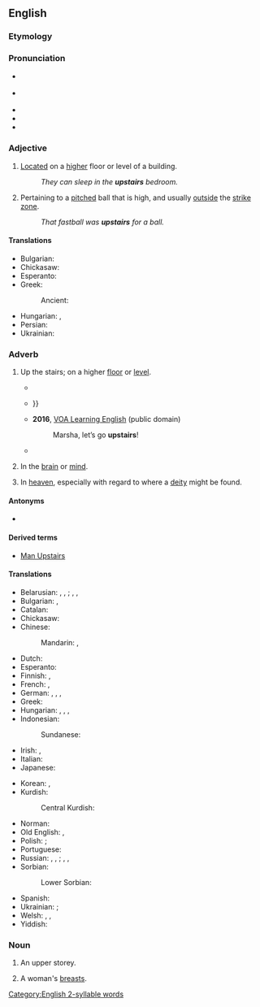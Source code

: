 ==English==

===Etymology===
{{affix|en|up-|stair|-s}}

===Pronunciation===
* {{a|GA}} {{IPA|en|/ˌʌpˈstɛɹz/|/ˈʌpˌstɛɹz/}}
* {{a|RP}} {{IPA|en|/ˌʌpˈstɛəz/|/ˈʌpˌstɛəz/}}
* {{hyph|en|up|stairs}}
* {{audio|en|en-us-upstairs.ogg|Audio (US)}}
* {{rhymes|en|ɛə(ɹ)z|s=2}}

===Adjective===
{{en-adj|further}}

# [[located|Located]] on a [[higher]] floor or level of a building.
#: ''They can sleep in the '''upstairs''' bedroom.''
# {{lb|en|baseball|informal}} Pertaining to a [[pitched]] ball that is high, and usually [[outside]] the [[strike zone]].
#: ''That fastball was '''upstairs''' for a ball.''

====Translations====
{{trans-top|located on a higher floor of a building}}
* Bulgarian: {{t+|bg|горе}}
* Chickasaw: {{t|cic|aba'}}
* Esperanto: {{t|eo|superŝtupara}}
* Greek:
*: Ancient: {{t|grc|ὑπερῷος}}
{{trans-mid}}
* Hungarian: {{t+|hu|fenti}}, {{t+|hu|emeleti}}
* Persian: {{t|fa|طبقە بالا|tr=tabaqe-ye bālā}}
* Ukrainian: {{t|uk|ве́рхній по́верх}}
{{trans-bottom}}

===Adverb===
{{en-adv|further}}

# Up the stairs; on a higher [[floor]] or [[level]].
#: {{ux|en|I’ll take my shoes and put them away the next time I go '''upstairs'''.}}
#: {{ux|en|I hate the people who live '''upstairs''', and I especially hate their piano.}}
#* {{quote-book|en|year=1842|author={{w|Letitia Elizabeth Landon}}|title=Lady Anne Granard|volume=1|page=255|text=There was more dancing and singing '''up stairs''', more wit and conversation below; all were at liberty, and all stayed late; and all talked so much of the happiness they had enjoyed, that Lady Anne felt herself exceedingly tempted to give another party before the season finally closed.}}
#* {{RQ:Hardy Tess|volume=I|chapter=IV|phase=1|pages=40–41|pageref=40|passage=In a large bedroom '''upstairs''', the window of which was thickly curtained with a great woollen shawl lately discarded by the landlady, Mrs. Rolliver, were gathered on this evening nearly a dozen persons, all seeking vinous bliss; {{...}}}}
#* '''2016''', [https://web.archive.org/web/20170930001420/https://learningenglish.voanews.com/a/lets-learn-english-lesson-5-where-are-you/3168971.html VOA Learning English] (public domain)
#*: Marsha, let’s go '''upstairs'''!
#*:: {{audio|en|Marsha, let’s go upstairs!.ogg|Audio (US)}}
#* {{quote-journal|en|date=2020 December 2|author=Paul Bigland|title=My weirdest and wackiest Rover yet|journal=Rail|page=68|text=On arrival at Birmingham New Street, I make my way '''upstairs''' to the mezzanine to get shots of an almost deserted concourse, polka-dotted with social distancing circles like some strange board-game.}}
# {{lb|en|informal}} In the [[brain]] or [[mind]].
#: {{ux|en|After Joe did a hula dance on the kitchen table, his friends wondered if he didn’t have a lot going on '''upstairs'''.}}
# {{lb|en|informal}} In [[heaven]], especially with regard to where a [[deity]] might be found.

====Antonyms====
* {{l|en|downstairs}}

====Derived terms====
* [[Man Upstairs]]

====Translations====
{{trans-top|up the stairs; on a higher floor or level}}
* Belarusian: {{qualifier|direction}} {{t|be|наве́рх|sc=Cyrl}}, {{t|be|уве́рх|sc=Cyrl}}, {{t|be|ўверх|sc=Cyrl}}; {{qualifier|location}} {{l|be|наве́рсе|sc=Cyrl}}, {{t|be|уве́рсе|sc=Cyrl}}, {{t|be|ўве́рсе|sc=Cyrl}}
* Bulgarian: {{t+|bg|горе}}, {{t|bg|на горния етаж}}
* Catalan: {{t+|ca|dalt}}
* Chickasaw: {{t|cic|aba'}}
* Chinese:
*: Mandarin: {{t+|cmn|樓上|sc=Hani}}, {{t+|cmn|楼上|tr=lóushàng|sc=Hani}}
* Dutch: {{t+|nl|boven}}
* Esperanto: {{t|eo|superŝtupare}}
* Finnish: {{t|fi|yläkerrassa}} {{qualifier|location}}, {{t|fi|yläkertaan}} {{qualifier|direction}}
* French: {{t+|fr|en haut}}, {{t+|fr|à l'étage}}
* German: {{t+|de|treppauf}}, {{t+|de|oben}}, {{t|de|nach oben}} {{qualifier|where to}}, {{t+|de|herauf}}
* Greek: {{t+|el|πάνω}}
* Hungarian: {{t+|hu|odafönt}}, {{t+|hu|odafent}}, {{t+|hu|odafenn}}, {{t|hu|[[az]] [[emeleten]]}}
* Indonesian: {{t|id|lantai atas}}
*: Sundanese: {{t|su|tonggoh}}
* Irish: {{t|ga|suas an staighre}} {{qualifier|direction}}, {{t|ga|thuas an staighre}} {{qualifier|location}}
* Italian: {{t|it|di sopra}}
* Japanese: {{t+|ja|階上|tr=かいじょう, kaijō|sc=Jpan}}
{{trans-mid}}
* Korean: {{t+|ko|위층|alt=위층에}}, {{t+|ko|위층|alt=위층으로}} {{qualifier|where to}}
* Kurdish:
*: Central Kurdish: {{t|ckb|سەرەوە}}
* Norman: {{t|nrf|à haut}}
* Old English: {{t|ang|uppe}} {{q|where}}, {{t|ang|upp}} {{q|where to}}
* Polish: {{t+|pl|na górze}} {{qualifier|where}}; {{t|pl|na górę}} {{qualifier|where to}}
* Portuguese: {{t+|pt|em cima}}
* Russian: {{t+|ru|наверху́}} {{qualifier|where}}, {{t+|ru|вверху́}} {{qualifier|where}}, {{t|ru|на ве́рхнем этаже́}} {{qualifier|where}}; {{t+|ru|наве́рх}} {{qualifier|where to}}, {{t+|ru|вверх}} {{qualifier|where to}}, {{t|ru|на ве́рхний эта́ж}} {{qualifier|where to}}
* Sorbian:
*: Lower Sorbian: {{t|dsb|górjejce}}
* Spanish: {{t+|es|arriba}}
* Ukrainian: {{qualifier|location}} {{t+|uk|вгорі́|sc=Cyrl}}; {{qualifier|direction}} {{t+|uk|вго́ру|sc=Cyrl}}
* Welsh: {{t|cy|lan lofft}} {{qualifier|South}}, {{t|cy|lan staer}} {{qualifier|South}}, {{t|cy|i fyny'r grisiau}} {{qualifier|North}}
* Yiddish: {{t|yi|אויבן}}
{{trans-bottom}}

===Noun===
{{en-noun|upstairs}}

# An upper storey.
# {{lb|en|slang|euphemism}} A woman's [[breasts]].

[[Category:English 2-syllable words]]